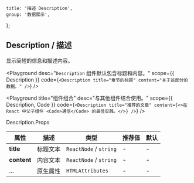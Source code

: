 
	title: '描述 Description',
	group: '数据展示',
};

## Description / 描述

显示简短的信息和描述内容。

<Playground
	desc="`Description` 组件默认包含标题和内容。"
	scope={{ Description }}
	code={`
<Description title="章节的标题" content="关于这部分的数据。" />
`}
/>

<Playground
	title="组件组合"
	desc="与其他组件结合使用。"
	scope={{ Description, Code }}
	code={`
<Description title="推荐的文章" content={<>在 React 中父子组件 <Code>通信</Code> 的最佳实践。</>} />
`}
/>

<Attributes edit="/pages/zh-cn/components/description.mdx">
<Attributes.Title>Description.Props</Attributes.Title>

| 属性        | 描述     | 类型                   | 推荐值 | 默认 |
| ----------- | -------- | ---------------------- | ------ | ---- |
| **title**   | 标题文本 | `ReactNode` / `string` | -      | -    |
| **content** | 内容文本 | `ReactNode` / `string` | -      | -    |
| ...         | 原生属性 | `HTMLAttributes`       | -      | -    |

</Attributes>

